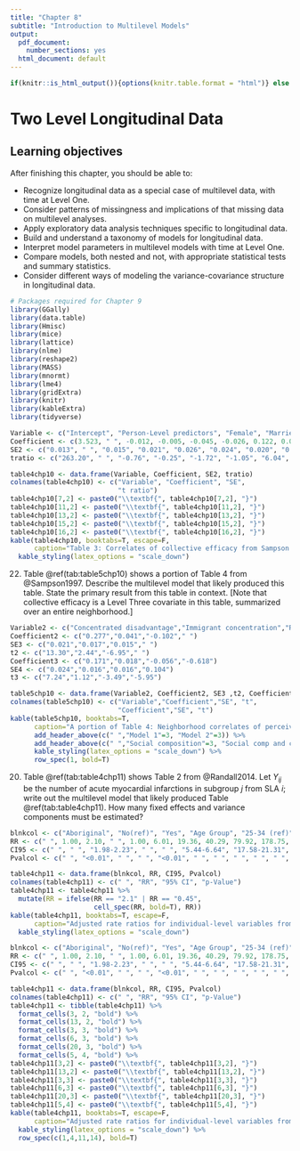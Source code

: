 ```yaml
---
title: "Chapter 8"
subtitle: "Introduction to Multilevel Models"
output:
  pdf_document:
    number_sections: yes
  html_document: default
---
```


```r
if(knitr::is_html_output()){options(knitr.table.format = "html")} else {options(knitr.table.format = "latex")}
```

# Two Level Longitudinal Data {#ch-lon}

## Learning objectives

  After finishing this chapter, you should be able to:

- Recognize longitudinal data as a special case of multilevel data, with time at Level One.
- Consider patterns of missingness and implications of that missing data on multilevel analyses.
- Apply exploratory data analysis techniques specific to longitudinal data.
- Build and understand a taxonomy of models for longitudinal data.
- Interpret model parameters in multilevel models with time at Level One.
- Compare models, both nested and not, with appropriate statistical tests and summary statistics.
- Consider different ways of modeling the variance-covariance structure in longitudinal data.

```r
# Packages required for Chapter 9
library(GGally)
library(data.table)
library(Hmisc)
library(mice)
library(lattice)
library(nlme)
library(reshape2)
library(MASS)
library(mnormt)
library(lme4)
library(gridExtra) 
library(knitr)
library(kableExtra)
library(tidyverse)
```

```r
Variable <- c("Intercept", "Person-Level predictors", "Female", "Married", "Separated or divorced", "Single", "Homeowner", "Latino", "Black", "Mobility", "Age", "Years in neighborhood", "SES", "Neighborhood-level predictors", "Concentrated disadvantage", "Immigrant concentration", "Residential stability", "Variance Components", "Within neighborhoods", "Between neighborhoods", "Percent of variance explained", "Within neighborhoods", "Between neighborhoods")
Coefficient <- c(3.523, " ", -0.012, -0.005, -0.045, -0.026, 0.122, 0.042, -0.029, -0.025, 0.0021, 0.0006, 0.035," ", -0.172, -0.037, 0.074, " ", 0.320, 0.026, " ", 3.2, 70.3)
SE2 <- c("0.013", " ", "0.015", "0.021", "0.026", "0.024", "0.020", "0.028", "0.030", "0.007", "0.0006", "0.0008", "0.008", " ", "0.016", "0.014", "0.013", " ", " ", " ", " ", " ", " ")
tratio <- c("263.20", " ", "-0.76", "-0.25", "-1.72", "-1.05", "6.04", "1.52", "-0.98", "-3.71", "3.47", "0.78", "4.64", " ", "-10.74", "-2.66", "5.61", " ", " ", " ", " ", " ", " ")
```

```r
table4chp10 <- data.frame(Variable, Coefficient, SE2, tratio)
colnames(table4chp10) <- c("Variable", "Coefficient", "SE",
                           "t ratio")
table4chp10[7,2] <- paste0("\\textbf{", table4chp10[7,2], "}")
table4chp10[11,2] <- paste0("\\textbf{", table4chp10[11,2], "}")
table4chp10[13,2] <- paste0("\\textbf{", table4chp10[13,2], "}")
table4chp10[15,2] <- paste0("\\textbf{", table4chp10[15,2], "}")
table4chp10[16,2] <- paste0("\\textbf{", table4chp10[16,2], "}")
kable(table4chp10, booktabs=T, escape=F,
      caption="Table 3: Correlates of collective efficacy from Sampson (1997)") %>%
  kable_styling(latex_options = "scale_down") 
```

22. Table \@ref(tab:table5chp10) shows a portion of Table 4 from @Sampson1997. Describe the multilevel model that likely produced this table. State the primary result from this table in context. [Note that collective efficacy is a Level Three covariate in this table, summarized over an entire neighborhood.]

```r
Variable2 <- c("Concentrated disadvantage","Immigrant concentration","Residential stability","Collective efficacy")
Coefficient2 <- c("0.277","0.041","-0.102"," ")
SE3 <- c("0.021","0.017","0.015"," ")
t2 <- c("13.30","2.44","-6.95"," ")
Coefficient3 <- c("0.171","0.018","-0.056","-0.618")
SE4 <- c("0.024","0.016","0.016","0.104")
t3 <- c("7.24","1.12","-3.49","-5.95")
```

```r
table5chp10 <- data.frame(Variable2, Coefficient2, SE3 ,t2, Coefficient3, SE4, t3)
colnames(table5chp10) <- c("Variable","Coefficient","SE", "t", 
                           "Coefficient","SE", "t")
kable(table5chp10, booktabs=T, 
      caption="A portion of Table 4: Neighborhood correlates of perceived neighborhood violence from Sampson et al. (1997).") %>%
      add_header_above(c(" ","Model 1"=3, "Model 2"=3)) %>%
      add_header_above(c(" ","Social composition"=3, "Social comp and collective efficacy"=3)) %>%
      kable_styling(latex_options = "scale_down") %>%
      row_spec(1, bold=T) 

```

20. Table \@ref(tab:table4chp11) shows Table 2 from @Randall2014.  Let $Y_{ij}$ be the number of acute myocardial infarctions in subgroup $j$ from SLA $i$; write out the multilevel model that likely produced Table \@ref(tab:table4chp11).  How many fixed effects and variance components must be estimated?

```r
blnkcol <- c("Aboriginal", "No(ref)", "Yes", "Age Group", "25-34 (ref)", "35-44", "45-54", "55-64", "65-74", "75-84", "Sex", "Male (ref)", "Female", "Year", "2002 (ref)", "2003", "2004", "2005", "2006", "2007")
RR <- c(" ", 1.00, 2.10, " ", 1.00, 6.01, 19.36, 40.29, 79.92, 178.75, " ", 1.00, 0.45, " ", 1.00, 1.00, 0.97, 0.91, 0.88, 0.88)
CI95 <- c(" ", " ", "1.98-2.23", " ", " ", "5.44-6.64", "17.58-21.31", "36.67-44.26", "72.74-87.80", "162.70-196.39", " ", " ", "0.44-0.45", " ", " ", "0.98-1.03", "0.95-0.99", "0.89-0.94", "0.86-0.91", "0.86-0.91")
Pvalcol <- c(" ", "<0.01", " ", " ", "<0.01", " ", " ", " ", " ", " ", " ", "<0.01", " ", " ", "<0.01", " ", " ", " ", " ", " ")
```

```r
table4chp11 <- data.frame(blnkcol, RR, CI95, Pvalcol)
colnames(table4chp11) <- c(" ", "RR", "95% CI", "p-Value")
table4chp11 <- table4chp11 %>%
  mutate(RR = ifelse(RR == "2.1" | RR == "0.45", 
                     cell_spec(RR, bold=T), RR))
kable(table4chp11, booktabs=T, escape=F,
      caption="Adjusted rate ratios for individual-level variables from the multilevel Poisson regression model with random intercept for area from Table 2 in Randall et al. (2014)") %>%
  kable_styling(latex_options = "scale_down") 
```

```r
blnkcol <- c("Aboriginal", "No(ref)", "Yes", "Age Group", "25-34 (ref)", "35-44", "45-54", "55-64", "65-74", "75-84", "Sex", "Male (ref)", "Female", "Year", "2002 (ref)", "2003", "2004", "2005", "2006", "2007")
RR <- c(" ", 1.00, 2.10, " ", 1.00, 6.01, 19.36, 40.29, 79.92, 178.75, " ", 1.00, 0.45, " ", 1.00, 1.00, 0.97, 0.91, 0.88, 0.88)
CI95 <- c(" ", " ", "1.98-2.23", " ", " ", "5.44-6.64", "17.58-21.31", "36.67-44.26", "72.74-87.80", "162.70-196.39", " ", " ", "0.44-0.45", " ", " ", "0.98-1.03", "0.95-0.99", "0.89-0.94", "0.86-0.91", "0.86-0.91")
Pvalcol <- c(" ", "<0.01", " ", " ", "<0.01", " ", " ", " ", " ", " ", " ", "<0.01", " ", " ", "<0.01", " ", " ", " ", " ", " ")
```

```r
table4chp11 <- data.frame(blnkcol, RR, CI95, Pvalcol)
colnames(table4chp11) <- c(" ", "RR", "95% CI", "p-Value")
table4chp11 <- tibble(table4chp11) %>%
  format_cells(3, 2, "bold") %>%
  format_cells(13, 2, "bold") %>%
  format_cells(3, 3, "bold") %>%
  format_cells(6, 3, "bold") %>%
  format_cells(20, 3, "bold") %>%
  format_cells(5, 4, "bold") %>%
table4chp11[3,2] <- paste0("\\textbf{", table4chp11[3,2], "}")
table4chp11[13,2] <- paste0("\\textbf{", table4chp11[13,2], "}")
table4chp11[3,3] <- paste0("\\textbf{", table4chp11[3,3], "}")
table4chp11[6,3] <- paste0("\\textbf{", table4chp11[6,3], "}")
table4chp11[20,3] <- paste0("\\textbf{", table4chp11[20,3], "}")
table4chp11[5,4] <- paste0("\\textbf{", table4chp11[5,4], "}")
kable(table4chp11, booktabs=T, escape=F,
      caption="Adjusted rate ratios for individual-level variables from the multilevel Poisson regression model with random intercept for area from Table 2 in Randall et al. (2014)") %>%
  kable_styling(latex_options = "scale_down") %>%
  row_spec(c(1,4,11,14), bold=T)
```
